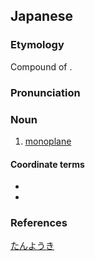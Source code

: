 {{also|單葉機}}
==Japanese==
{{wikipedia|lang=ja}}
{{ja-kanjitab|たん|よう|き|yomi=o}}

===Etymology===
Compound of {{affix|sort=たんようき|ja|単葉|tr1=tan'yō|t1=monoplane|機|tr2=ki|t2=aeroplane}}.

===Pronunciation===
{{ja-pron|yomi=o|たんようき|acc=3|acc_ref=NHK}}

===Noun===
{{ja-noun|kyu=單葉機|たんようき}}

# [[monoplane]]

====Coordinate terms====
* {{ja-r|複葉機|ふくようき}}
* {{ja-r|三葉機|さんようき}}

===References===
<references/>

[[Category:ja:Aircraft|たんようき]]